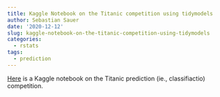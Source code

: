 ```yaml
---
title: Kaggle Notebook on the Titanic competition using tidymodels
author: Sebastian Sauer
date: '2020-12-12'
slug: kaggle-notebook-on-the-titanic-competition-using-tidymodels
categories:
  - rstats
tags:
  - prediction
---
```



[Here](https://www.kaggle.com/ssauer/tidymodels-titanic/report) is a Kaggle notebook on the Titanic prediction (ie., classifiactio) competition.


